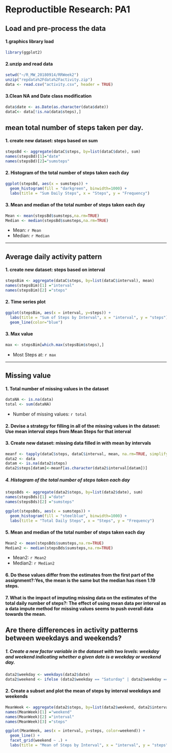 
# Reproductible Research: PA1


## Load and pre-process the data
#### 1.graphics library load

```{r, echo=FALSE}
library(ggplot2)
```

#### 2.unzip and read data
```{r}
setwd("~/R_MW_20180914/RRWeek2")
unzip("repdata%2Fdata%2Factivity.zip")
data <- read.csv("activity.csv", header = TRUE)
```

#### 3.Clean NA and Date class modification

```{r}
data$date <- as.Date(as.character(data$date))
dataC<- data[!is.na(data$steps),]
```

## mean total number of steps taken per day.

#### 1. create new dataset: steps based on sum
```{r}
stepsBd <- aggregate(dataC$steps, by=list(dataC$date), sum)
names(stepsBd)[1]="date"
names(stepsBd)[2]="sumsteps"
```

#### 2. Histogram of the total number of steps taken each day
```{r}
ggplot(stepsBd, aes(x = sumsteps)) +
  geom_histogram(fill = "darkgreen", binwidth=1000) +
  labs(title = "Sum Daily Steps", x = "Steps", y = "Frequency")
```

#### 3. Mean and median of the total number of steps taken each day
```{r}
Mean <- mean(stepsBd$sumsteps,na.rm=TRUE)
Median <- median(stepsBd$sumsteps,na.rm=TRUE)
```

* Mean: `r Mean` 
* Median: `r Median`

-----

## Average daily activity pattern

#### 1. create new dataset: steps based on interval
```{r}
stepsBim <- aggregate(dataC$steps, by=list(dataC$interval), mean)
names(stepsBim)[1] ="interval"
names(stepsBim)[2] ="steps"
```

#### 2. Time series plot
```{r}
ggplot(stepsBim, aes(x = interval, y=steps)) +
  labs(title = "Sum of Steps by Interval", x = "interval", y = "steps")+
  geom_line(color="blue") 
```

#### 3. Max value
```{r}
max <- stepsBim[which.max(stepsBim$steps),]
```
  
* Most Steps at: `r max`

-----

## Missing value
#### 1. Total number of missing values in the dataset

```{r}
dataNA <- is.na(data)
total <- sum(dataNA)
```

* Number of missing values: `r total`

#### 2. Devise a strategy for filling in all of the missing values in the dataset: Use mean interval steps from Mean Steps for that interval

#### 3. Create new dataset: missing data filled in with mean by intervals
```{r}
meanf <- tapply(dataC$steps, dataC$interval, mean, na.rm=TRUE, simplify=TRUE)
data2 <- data
datam <- is.na(data2$steps)
data2$steps[datam]<-meanf[as.character(data2$interval[datam])]
```

##### 4. Histogram of the total number of steps taken each day
```{r}
stepsBds <- aggregate(data2$steps, by=list(data2$date), sum)
names(stepsBds)[1] ="date"
names(stepsBds)[2] ="sumsteps"

ggplot(stepsBds, aes(x = sumsteps)) +
  geom_histogram(fill = "steelblue", binwidth=1000) +
  labs(title = "Total Daily Steps", x = "Steps", y = "Frequency")
```

#### 5. Mean and median of the total number of steps taken each day
```{r}
Mean2 <- mean(stepsBds$sumsteps,na.rm=TRUE)
Median2 <- median(stepsBds$sumsteps,na.rm=TRUE)
```

* Mean2: `r Mean2` 
* Median2: `r Median2`

#### 6. Do these values differ from the estimates from the first part of the assignment?:Yes, the mean is the same but the median has risen 1.19 steps.
#### 7.  What is the impact of imputing missing data on the estimates of the total daily number of steps?: The effect of using mean data per interval as a data impute method for missing values seems to push overall data towards the mean.


## Are there differences in activity patterns between weekdays and weekends?

##### 1. Create a new factor variable in the dataset with two levels: weekday and weekend indicating whether a given date is a weekday or weekend day.
```{r}
data2$weekday <- weekdays(data2$date)
data2$weekend <- ifelse (data2$weekday == "Saturday" | data2$weekday == "Sunday", "Weekend", "Weekday")
```


#### 2. Create a subset and plot the mean of steps by interval weekdays and weekends
```{r}
MeanWeek <- aggregate(data2$steps, by=list(data2$weekend, data2$interval), mean)
names(MeanWeek)[1] ="weekend"
names(MeanWeek)[2] ="interval"
names(MeanWeek)[3] ="steps"

ggplot(MeanWeek, aes(x = interval, y=steps, color=weekend)) +
  geom_line() +
  facet_grid(weekend ~ .) +
  labs(title = "Mean of Steps by Interval", x = "interval", y = "steps")
```






  
